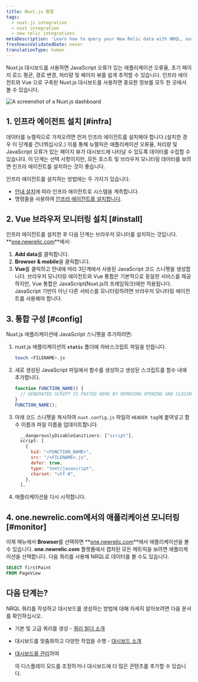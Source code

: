 ```yaml
---
title: Nuxt.js 통합
tags:
  - nuxt.js integration
  - nuxt integration
  - new relic integrations
metaDescription: 'Learn how to query your New Relic data with NRQL, our SQL-like query language.'
freshnessValidatedDate: never
translationType: human
---
```



Nuxt.js 대시보드를 사용하면 JavaScript 오류가 있는 애플리케이션 오류율, 초기 페이지 로드 평균, 경로 변경, 처리량 및 페이지 뷰를 쉽게 추적할 수 있습니다. 인프라 에이전트와 Vue <InlinePopover type="browser"/>으로 구축된 Nuxt.js 대시보드를 사용하면 중요한 정보를 모두 한 곳에서 볼 수 있습니다.

<img
  title="Nuxt.js dashboard"
  alt="A screenshot of a Nuxt.js dashboard"
  src={nuxtjsdashboard}
/>

## 1. 인프라 에이전트 설치 [#infra]

데이터를 뉴렐릭으로 가져오려면 먼저 인프라 에이전트를 설치해야 합니다.(설치한 경우 이 단계를 건너뛰십시오.) 이를 통해 뉴렐릭은 애플리케이션 오류율, 처리량 및 JavaScript 오류가 있는 페이지 뷰가 대시보드에 나타날 수 있도록 데이터를 수집할 수 있습니다. 이 단계는 선택 사항이지만, 모든 호스트 및 브라우저 모니터링 데이터를 보려면 인프라 에이전트를 설치하는 것이 좋습니다.

인프라 에이전트를 설치하는 방법에는 두 가지가 있습니다.

* [안내 설치](https://one.newrelic.com/marketplace?state=607786be-99a9-fa66-4b67-3f7f3b9551d4)에 따라 인프라 에이전트로 시스템을 계측합니다.
* 명령줄을 사용하여 [인프라 에이전트를 설치합니다](/docs/infrastructure/install-infrastructure-agent/linux-installation/install-infrastructure-monitoring-agent-linux).

## 2. Vue 브라우저 모니터링 설치 [#install]

인프라 에이전트를 설치한 후 다음 단계는 브라우저 모니터를 설치하는 것입니다. **[one.newrelic.com](https://one.newrelic.com)**에서:

1. **Add data**를 클릭합니다.
2. **Browser & mobile**을 클릭합니다.
3. **Vue**를 클릭하고 안내에 따라 3단계에서 사용된 JavaScript 코드 스니펫을 생성합니다. 브라우저 모니터링 에이전트와 Vue 통합은 기본적으로 동일한 서비스를 제공하지만, Vue 통합은 JavaScript(Nuxt.js의 프레임워크)에만 적용됩니다. JavaScript 기반이 아닌 다른 서비스를 모니터링하려면 브라우저 모니터링 에이전트를 사용해야 합니다.

## 3. 통합 구성 [#config]

Nuxt.js 애플리케이션에 JavaScript 스니펫을 추가하려면:

1. nuxt.js 애플리케이션의 **`static`** 폴더에 자바스크립트 파일을 만듭니다.

   ```bash
   touch <FILENAME>.js
   ```

2. 새로 생성된 JavaScript 파일에서 함수를 생성하고 생성된 스크립트를 함수 내에 추가합니다.

   ```js
   function FUNCTION_NAME() {
     // GENERATED SCRIPT IS PASTED HERE BY REMOVING OPENING AND CLOSING <script> TAGS>
   }
   FUNCTION_NAME();
   ```

3. 아래 코드 스니펫을 복사하여 `nuxt.config.js` 파일의 `HEADER tag`에 붙여넣고 함수 이름과 파일 이름을 업데이트합니다.

   ```js
     __dangerouslyDisableSanitizers: ["script"],
     script: [
       {
         hid: "<FUNCTION_NAME>",
         src: "/<FILENAME>.js",
         defer: true,
         type: "text/javascript",
         charset: "utf-8",
       },
     ],
   ```

4. 애플리케이션을 다시 시작합니다.

## 4. one.newrelic.com에서의 애플리케이션 모니터링 [#monitor]

이제 메뉴에서 **Browser**를 선택하면 **[one.newrelic.com](https://one.newrelic.com)**에서 애플리케이션을 볼 수 있습니다. **one.newrelic.com** 플랫폼에서 캡처된 모든 메트릭을 보려면 애플리케이션을 선택합니다. 다음 쿼리를 사용해 NRQL로 데이터를 볼 수도 있습니다.

```sql
SELECT firstPaint 
FROM PageView
```

## 다음 단계는?

NRQL 쿼리를 작성하고 대시보드를 생성하는 방법에 대해 자세히 알아보려면 다음 문서를 확인하십시오.

* 기본 및 고급 쿼리를 생성 - [쿼리 빌더 소개](/docs/query-your-data/explore-query-data/query-builder/introduction-query-builder)

* 대시보드를 맞춤화하고 다양한 작업을 수행 - [대시보드 소개](/docs/query-your-data/explore-query-data/dashboards/introduction-dashboards)

* [대시보드를 관리](/docs/query-your-data/explore-query-data/dashboards/manage-your-dashboard)하여

  <InlinePopover type="dashboards"/>

  의 디스플레이 모드를 조정하거나 대시보드에 더 많은 콘텐츠를 추가할 수 있습니다.